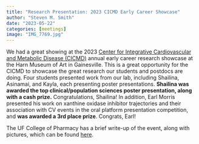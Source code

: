 ```yaml
---
title: "Research Presentation: 2023 CICMD Early Career Showcase"
author: "Steven M. Smith"
date: "2023-05-22"
categories: [meetings]
image: "IMG_7769.jpg"
---
```


We had a great showing at the 2023 [Center for Integrative Cardiovascular and Metabolic Disease (CICMD)](https://cicmd.center.ufl.edu/) annual early career research showcase at the Harn Museum of Art in Gainesville. This is a great opportunity for the CICMD to showcase the great research our students and postdocs are doing. Four students presented work from our lab, including Shailina, Asinamai, and Kayla, each presenting poster presentations. **Shailina was awarded the top clinical/population sciences poster presentation, along with a cash prize.** Congratulations, Shailina! In addition, Earl Morris presented his work on xanthine oxidase inhibitor trajectories and their association with CV events in the oral platform presentation competition, and **was awarded a 3rd place prize**. Congrats, Earl!

The UF College of Pharmacy has a brief write-up of the event, along with pictures, which can be found [here](https://pharmacy.ufl.edu/2023/05/25/center-for-integrative-cardiovascular-and-metabolic-disease-hosts-early-career-showcase-event/).
